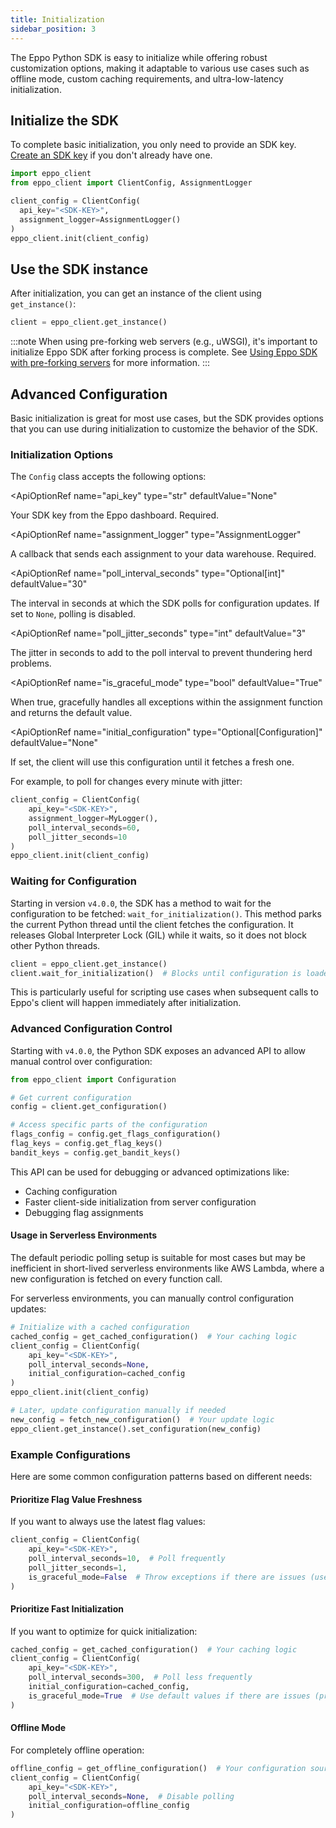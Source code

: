 ```yaml
---
title: Initialization
sidebar_position: 3
---
```



The Eppo Python SDK is easy to initialize while offering robust customization options, making it adaptable to various use cases such as offline mode, custom caching requirements, and ultra-low-latency initialization.

## Initialize the SDK

To complete basic initialization, you only need to provide an SDK key. [Create an SDK key](/sdks/sdk-keys) if you don't already have one.

```python
import eppo_client
from eppo_client import ClientConfig, AssignmentLogger

client_config = ClientConfig(
  api_key="<SDK-KEY>", 
  assignment_logger=AssignmentLogger()
)
eppo_client.init(client_config)
```

## Use the SDK instance

After initialization, you can get an instance of the client using `get_instance()`:

```python
client = eppo_client.get_instance()
```

:::note
When using pre-forking web servers (e.g., uWSGI), it's important to initialize Eppo SDK after forking process is complete. See [Using Eppo SDK with pre-forking servers](/sdks/preforking/) for more information.
:::

## Advanced Configuration

Basic initialization is great for most use cases, but the SDK provides options that you can use during initialization to customize the behavior of the SDK.

### Initialization Options

The `Config` class accepts the following options:

<ApiOptionRef
  name="api_key"
  type="str"
  defaultValue="None"
>

Your SDK key from the Eppo dashboard. Required.
</ApiOptionRef>

<ApiOptionRef
  name="assignment_logger"
  type="AssignmentLogger"
>

A callback that sends each assignment to your data warehouse. Required.
</ApiOptionRef>

<ApiOptionRef
  name="poll_interval_seconds"
  type="Optional[int]"
  defaultValue="30"
>

The interval in seconds at which the SDK polls for configuration updates. If set to `None`, polling is disabled.
</ApiOptionRef>

<ApiOptionRef
  name="poll_jitter_seconds"
  type="int"
  defaultValue="3"
>

The jitter in seconds to add to the poll interval to prevent thundering herd problems.
</ApiOptionRef>

<ApiOptionRef
  name="is_graceful_mode"
  type="bool"
  defaultValue="True"
>

When true, gracefully handles all exceptions within the assignment function and returns the default value.
</ApiOptionRef>

<ApiOptionRef
  name="initial_configuration"
  type="Optional[Configuration]"
  defaultValue="None"
>

If set, the client will use this configuration until it fetches a fresh one.
</ApiOptionRef>

For example, to poll for changes every minute with jitter:

```python
client_config = ClientConfig(
    api_key="<SDK-KEY>",
    assignment_logger=MyLogger(),
    poll_interval_seconds=60,
    poll_jitter_seconds=10
)
eppo_client.init(client_config)
```

### Waiting for Configuration

Starting in version `v4.0.0`, the SDK has a method to wait for the configuration to be fetched: `wait_for_initialization()`. This method parks the current Python thread until the client fetches the configuration. It releases Global Interpreter Lock (GIL) while it waits, so it does not block other Python threads.

```python
client = eppo_client.get_instance()
client.wait_for_initialization()  # Blocks until configuration is loaded
```

This is particularly useful for scripting use cases when subsequent calls to Eppo's client will happen immediately after initialization.

### Advanced Configuration Control

Starting with `v4.0.0`, the Python SDK exposes an advanced API to allow manual control over configuration:

```python
from eppo_client import Configuration

# Get current configuration
config = client.get_configuration()

# Access specific parts of the configuration
flags_config = config.get_flags_configuration()
flag_keys = config.get_flag_keys()
bandit_keys = config.get_bandit_keys()
```

This API can be used for debugging or advanced optimizations like:
- Caching configuration
- Faster client-side initialization from server configuration
- Debugging flag assignments

#### Usage in Serverless Environments

The default periodic polling setup is suitable for most cases but may be inefficient in short-lived serverless environments like AWS Lambda, where a new configuration is fetched on every function call.

For serverless environments, you can manually control configuration updates:
```python
# Initialize with a cached configuration
cached_config = get_cached_configuration()  # Your caching logic
client_config = ClientConfig(
    api_key="<SDK-KEY>",
    poll_interval_seconds=None,
    initial_configuration=cached_config
)
eppo_client.init(client_config)

# Later, update configuration manually if needed
new_config = fetch_new_configuration()  # Your update logic
eppo_client.get_instance().set_configuration(new_config)
```

### Example Configurations

Here are some common configuration patterns based on different needs:

#### Prioritize Flag Value Freshness
If you want to always use the latest flag values:

```python
client_config = ClientConfig(
    api_key="<SDK-KEY>",
    poll_interval_seconds=10,  # Poll frequently
    poll_jitter_seconds=1,
    is_graceful_mode=False  # Throw exceptions if there are issues (useful for debugging)
)
```

#### Prioritize Fast Initialization
If you want to optimize for quick initialization:

```python
cached_config = get_cached_configuration()  # Your caching logic
client_config = ClientConfig(
    api_key="<SDK-KEY>",
    poll_interval_seconds=300,  # Poll less frequently
    initial_configuration=cached_config,
    is_graceful_mode=True  # Use default values if there are issues (preferred in production)
)
```

#### Offline Mode
For completely offline operation:

```python
offline_config = get_offline_configuration()  # Your configuration source
client_config = ClientConfig(
    api_key="<SDK-KEY>",
    poll_interval_seconds=None,  # Disable polling
    initial_configuration=offline_config
)
```

